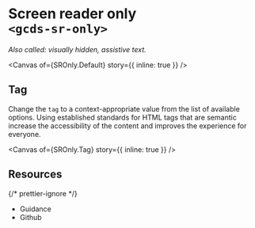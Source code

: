 
<Meta of={SROnly} name="Overview" />

# Screen reader only<br/>`<gcds-sr-only>`

_Also called: visually hidden, assistive text._

<Canvas of={SROnly.Default} story={{ inline: true }} />

## Tag

Change the `tag` to a context-appropriate value from the list of available options. Using established standards for HTML tags that are semantic increase the accessibility of the content and improves the experience for everyone.

<Canvas of={SROnly.Tag} story={{ inline: true }} />

## Resources

{/* prettier-ignore */}
<ul className="resources-list">
  <li>
    <gcds-link size="regular" href="https://design-system.alpha.canada.ca/en/components/screen-reader-only/" target="_blank">Guidance</gcds-link>
  </li>
  <li>
    <gcds-link size="regular" href="https://github.com/cds-snc/gcds-components/tree/main/packages/web/src/components/gcds-sr-only" target="_blank">Github</gcds-link>
  </li>
</ul>
